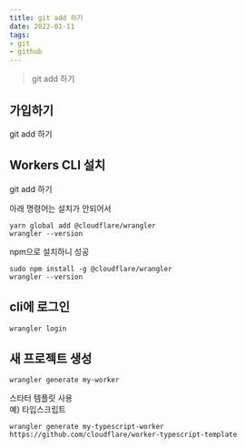 ```yaml
---
title: git add 하기
date: 2022-01-11
tags: 
- git
- github
---
```


> git add 하기

## 가입하기

git add 하기

## Workers CLI 설치

git add 하기

아래 명령어는 설치가 안되어서  

```shell
yarn global add @cloudflare/wrangler
wrangler --version
```

npm으로 설치하니 성공

```shell
sudo npm install -g @cloudflare/wrangler
wrangler --version
```

## cli에 로그인

```shell
wrangler login
```

## 새 프로젝트 생성

```shell
wrangler generate my-worker
```

스타터 템플릿 사용  
예) 타입스크립트

```shell
wrangler generate my-typescript-worker https://github.com/cloudflare/worker-typescript-template
```